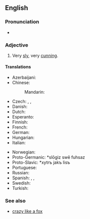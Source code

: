 ==English==

===Pronunciation===
* {{audio|En-au-sly as a fox.ogg|Audio (AU)|lang=en}}

===Adjective===
{{en-adj|-}}

# {{lb|en|simile}} Very [[sly]], very [[cunning]].

====Translations====
{{trans-top|very sly}}
* Azerbaijani: {{t|az|tülkü kimi hiyləgər}}
* Chinese:
*: Mandarin: {{t+|cmn|狡猾}}
* Czech: {{t|cs|chytrý jako liška}}, {{t|cs|liškou podšitý}}, {{t|cs|lišácký}}
* Danish: {{t|da|snu som en ræv}}
* Dutch: {{t|nl|sluw als een vos}}
* Esperanto: {{t|eo|ruza kiel vulpo}}
* Finnish: {{t|fi|viekas kuin kettu}}
* French: {{t+|fr|rusé comme un renard}}
* German: {{t|de|schlau wie ein Fuchs}}
* Hungarian: {{t|hu|ravasz, mint a róka}}
* Italian: {{t|it|furbo come una volpe}}
{{trans-mid}}
* Norwegian: {{t|no|slu som en rev}}
* Proto-Germanic: *slōgiz swē fuhsaz
* Proto-Slavic: *xytrъ jakъ lisъ
* Portuguese: {{t|pt|esperto como uma raposa}}
* Russian: {{t|ru|хи́трый как лиса́}}
* Spanish: {{t|es|ser astuto como un zorro}}, {{t|es|saber latín}}, {{t+|es|saber más que los ratones colorados}}
* Swedish: {{t|sv|slug som en räv}}
* Turkish: {{t|tr|tilki gibi kurnaz}}
{{trans-bottom}}

===See also===
* [[crazy like a fox]]
